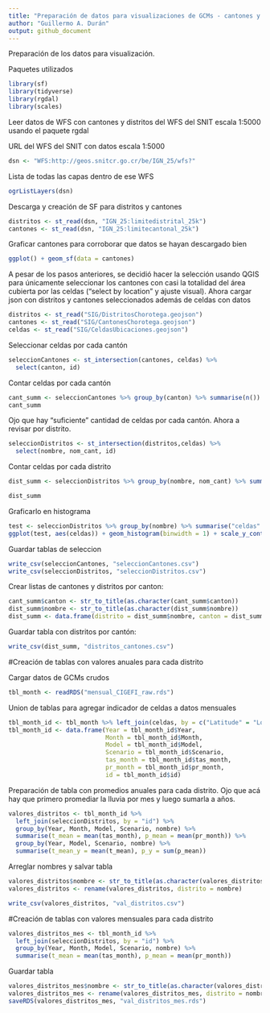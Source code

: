 ```yaml
---
title: "Preparación de datos para visualizaciones de GCMs - cantones y distritos"
author: "Guillermo A. Durán"
output: github_document
---
```

Preparación de los datos para visualización.

Paquetes utilizados
```r
library(sf)
library(tidyverse)
library(rgdal)
library(scales)
```


Leer datos de WFS con cantones y distritos del WFS del SNIT escala 1:5000 usando el paquete rgdal

URL del WFS del SNIT con datos escala 1:5000

```r
dsn <- "WFS:http://geos.snitcr.go.cr/be/IGN_25/wfs?"
```

Lista de todas las capas dentro de ese WFS
```r
ogrListLayers(dsn)
```

Descarga y creación de SF para distritos y cantones
```r
distritos <- st_read(dsn, "IGN_25:limitedistrital_25k")
cantones <- st_read(dsn, "IGN_25:limitecantonal_25k")
```

Graficar cantones para corroborar que datos se hayan descargado bien
```r
ggplot() + geom_sf(data = cantones)
```

A pesar de los pasos anteriores, se decidió hacer la selección usando QGIS para únicamente seleccionar los cantones con casi la totalidad del área cubierta por las celdas ("select by location" y ajuste visual). 
Ahora cargar json con distritos y cantones seleccionados además de celdas con datos
```r

distritos <- st_read("SIG/DistritosChorotega.geojson")
cantones <- st_read("SIG/CantonesChorotega.geojson")
celdas <- st_read("SIG/CeldasUbicaciones.geojson")
```

Seleccionar celdas por cada cantón
```r
seleccionCantones <- st_intersection(cantones, celdas) %>% 
  select(canton, id)
```

Contar celdas por cada cantón
```r
cant_summ <- seleccionCantones %>% group_by(canton) %>% summarise(n())
cant_summ
```

Ojo que hay "suficiente" cantidad de celdas por cada cantón. Ahora a revisar por distrito.
```r
seleccionDistritos <- st_intersection(distritos,celdas) %>% 
  select(nombre, nom_cant, id)
```

Contar celdas por cada distrito
```r
dist_summ <- seleccionDistritos %>% group_by(nombre, nom_cant) %>% summarise("celdas" = n()) %>% arrange(celdas) %>% select(nombre, nom_cant, celdas)

dist_summ
```

Graficarlo en histograma
```r
test <- seleccionDistritos %>% group_by(nombre) %>% summarise("celdas" = n())
ggplot(test, aes(celdas)) + geom_histogram(binwidth = 1) + scale_y_continuous(breaks= pretty_breaks())
```

Guardar tablas de seleccion
```r
write_csv(seleccionCantones, "seleccionCantones.csv")
write_csv(seleccionDistritos, "seleccionDistritos.csv")
```


Crear listas de cantones y distritos por canton:
```r
cant_summ$canton <- str_to_title(as.character(cant_summ$canton))
dist_summ$nombre <- str_to_title(as.character(dist_summ$nombre))
dist_summ <- data.frame(distrito = dist_summ$nombre, canton = dist_summ$nom_cant)
```

Guardar tabla con distritos por cantón:
```r
write_csv(dist_summ, "distritos_cantones.csv")
```

#Creación de tablas con valores anuales para cada distrito

Cargar datos de GCMs crudos
```r
tbl_month <- readRDS("mensual_CIGEFI_raw.rds")
```

Union de tablas para agregar indicador de celdas a datos mensuales
```r
tbl_month_id <- tbl_month %>% left_join(celdas, by = c("Latitude" = "Lon", "Longitude" = "Lat")) #ojo que la Lat y Lon de los datos originales están invertidos y siguen invertidos
tbl_month_id <- data.frame(Year = tbl_month_id$Year, 
                           Month = tbl_month_id$Month, 
                           Model = tbl_month_id$Model, 
                           Scenario = tbl_month_id$Scenario, 
                           tas_month = tbl_month_id$tas_month,
                           pr_month = tbl_month_id$pr_month, 
                           id = tbl_month_id$id)
```


Preparación de tabla con promedios anuales para cada distrito. 
Ojo que acá hay que primero promediar la lluvia por mes y luego sumarla a años.
```r
valores_distritos <- tbl_month_id %>% 
  left_join(seleccionDistritos, by = "id") %>% 
  group_by(Year, Month, Model, Scenario, nombre) %>% 
  summarise(t_mean = mean(tas_month), p_mean = mean(pr_month)) %>% 
  group_by(Year, Model, Scenario, nombre) %>% 
  summarise(t_mean_y = mean(t_mean), p_y = sum(p_mean))
```

Arreglar nombres y salvar tabla
```r
valores_distritos$nombre <- str_to_title(as.character(valores_distritos$nombre))
valores_distritos <- rename(valores_distritos, distrito = nombre)

write_csv(valores_distritos, "val_distritos.csv")
```

#Creación de tablas con valores mensuales para cada distrito

```r
valores_distritos_mes <- tbl_month_id %>% 
  left_join(seleccionDistritos, by = "id") %>% 
  group_by(Year, Month, Model, Scenario, nombre) %>% 
  summarise(t_mean = mean(tas_month), p_mean = mean(pr_month))
```

Guardar tabla
```r
valores_distritos_mes$nombre <- str_to_title(as.character(valores_distritos_mes$nombre))
valores_distritos_mes <- rename(valores_distritos_mes, distrito = nombre)
saveRDS(valores_distritos_mes, "val_distritos_mes.rds")
```

